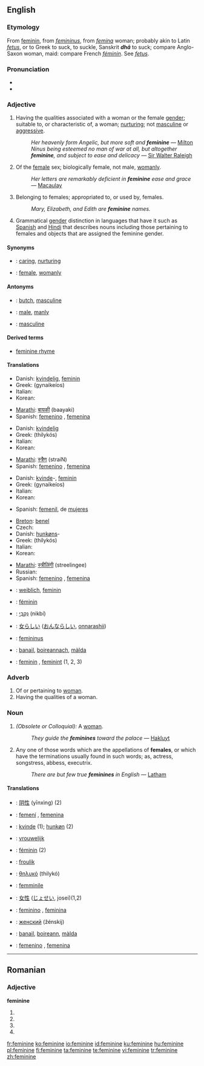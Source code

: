 {{see|féminine}}
{{wikipedia|dab=feminine}}
==English==

===Etymology===
From {{OF.}} [[féminin|feminin]], from {{L.}} ''[[femininus]]'', from ''[[femina]]'' woman; probably akin to Latin ''[[fetus]]'', or to Greek to suck, to suckle, Sanskrit '''''dhā''''' to suck; compare Anglo-Saxon ''{{IPAchar|[[fǣmme]]}}'' woman, maid: compare French ''[[féminin]]''. See ''[[fetus]]''.

===Pronunciation===
* {{IPA|/ˈfɛmɪnɪn/ ''or'' /ˈfɛmənɪn/}}
* {{audio|en-us-feminine.ogg|Audio (US)}}

===Adjective===
{{en-adj}}

# Having the qualities associated with a woman or the female [[gender]]; suitable to, or characteristic of, a woman; [[nurturing]]; not [[masculine]] or [[aggressive]].
#: ''Her heavenly form Angelic, but more soft and '''feminine''''' — [[Milton]]
#: ''Ninus being esteemed no man of war at all, but altogether '''feminine''', and subject to ease and delicacy'' — [[Sir Walter Raleigh]]
# Of the [[female]] sex; biologically female, not male, [[womanly]].
#: ''Her letters are remarkably deficient in '''feminine''' ease and grace'' — [[Macaulay]]
# Belonging to females; appropriated to, or used by, females.
#: ''Mary, Elizabeth, and Edith are '''feminine''' names.''
# {{grammar}} Grammatical [[gender]] distinction in languages that have it such as [[Spanish]] and [[Hindi]] that describes nouns including those pertaining to females and objects that are assigned the feminine gender.

====Synonyms====
* {{italbrac|having qualities of female gender}}: [[caring]], [[nurturing]]
* {{italbrac|of the female sex}}: [[female]], [[womanly]]

====Antonyms====
* {{italbrac|having qualities of female gender}}: [[butch]], [[masculine]]
* {{italbrac|of the female sex}}: [[male]], [[manly]]
* {{italbrac|grammar}}: [[masculine]]

====Derived terms====
* [[feminine rhyme]] {{prosody}}

====Translations====
{{trans-top|having the qualities associated with a woman}}
* Danish: [[kvindelig]], [[feminin]]
* Greek: {{t+|el|γυναικείος|m|sc=Grek}} (gynaikeíos)
* Italian: {{t+|it|femminile}}
* Korean: {{ko-inline|나약한|nayakan}}
{{trans-mid}}
* [[Marathi]]: [[बायकी]] (baayaki)
* Spanish: [[femenino]] {{m}}, [[femenina]] {{f}}
{{trans-bottom}}

{{trans-top|of the female sex}}
* Danish: [[kvindelig]]
* Greek: {{t+|el|θηλυκός|m|sc=Grek}} (thilykós)
* Italian: {{t+|it|femminile}}
* Korean: {{ko-inline|여자다운|yeosadaun}}
{{trans-mid}}
* [[Marathi]]: [[स्त्रैण]] (straiN)
* Spanish: [[femenino]] {{m}}, [[femenina]] {{f}}
{{trans-bottom}}

{{trans-top|belonging to females}}
* Danish: [[kvinde]]-, [[feminin]]
* Greek: {{t+|el|γυναικείος|m|sc=Grek}} (gynaikeíos)
* Italian: {{t+|it|femminile}}
* Korean: {{ko-inline|여성의|yeoseong-ui}}
{{trans-mid}}
* Spanish: [[femenil]], de [[mujeres]]
{{trans-bottom}}

{{trans-top|grammatical gender distinction}}
* [[Breton]]: [[benel]]
* Czech: {{t-|cs|ženský|m}}
* Danish: [[hunkøn]]s-
* Greek: {{t+|el|θηλυκός|m|sc=Grek}} (thilykós)
* Italian: {{t+|it|femminile}}
* Korean: {{ko-inline|여성|yeoseong}}
{{trans-mid}}
* [[Marathi]]: [[स्त्रीलिंगी]] (streelingee)
* Russian: {{t+|ru|женский|tr=žénskij|sc=Cyrl}}
* Spanish: [[femenino]] {{m}}, [[femenina]] {{f}}
{{trans-bottom}}

{{checktrans-top}}
* {{ttbc|German}}: [[weiblich]], [[feminin]]
* {{ttbc|French}}: [[féminin]]
* {{ttbc|Hebrew}}: [[נקבי|נִקְבִּי]] (nikbí) {{m}}
* {{ttbc|Japanese}}: [[女らしい]] ([[おんならしい]], [[onnarashii]])
{{checktrans-mid}}
* {{ttbc|Latin}}: [[femininus]]
* {{ttbc|Scottish Gaelic}}: [[banail]], [[boireannach]], [[màlda]]
* {{ttbc|Swedish}}: [[feminin]] {{c}}, [[feminint]] {{n}} (1, 2, 3)
{{checktrans-bottom}}

===Adverb===
{{en-adv}}

# Of or pertaining to [[woman]].
# Having the qualities of a woman.

===Noun===
{{en-noun}}

# ''(Obsolete or Colloquial):'' A [[woman]].
#: ''They guide the '''feminines''' toward the palace'' — [[Hakluyt]]
# {{Grammar}} Any one of those words which are the appellations of '''females''', or which have the terminations usually found in such words; as, actress, songstress, abbess, executrix.
#: ''There are but few true '''feminines''' in English'' — [[Latham]]

====Translations====
{{trans-top|a woman}}
{{trans-mid}}
{{trans-bottom}}

{{trans-top|(''grammar'')}}
{{trans-mid}}
{{trans-bottom}}

{{checktrans-top}}
* {{ttbc|Chinese}}: [[阴性]] (yīnxìng) (2)
* {{ttbc|Catalan}}: [[femení]] {{m}}, [[femenina]] {{f}}
* {{ttbc|Danish}}: [[kvinde]] {{c}} (1); [[hunkøn]] {{n}} (2)
* {{ttbc|Dutch}}: [[vrouwelijk]]
* {{ttbc|French}}: [[féminin]] {{m}} (2)
* {{ttbc|Frisian}}: [[froulik]]
* {{ttbc|Greek}}: [[θηλυκό]] (thilykó)
* {{ttbc|Italian}}: [[femminile]]
{{checktrans-mid}}
* {{ttbc|Japanese}}: [[女性]] ([[じょせい]], josei)(1,2)
* {{ttbc|Portuguese}}: [[feminino]] {{m}}, [[feminina]] {{f}}
* {{ttbc|Russian}}: [[женский]] (žénskij)
* {{ttbc|Scottish Gaelic}}: [[banail]], [[boireann]], [[màlda]]
* {{ttbc|Spanish}}: [[femenino]] {{m}}, [[femenina]] {{f}}
{{checktrans-bottom}}

----

==Romanian==

===Adjective===
'''feminine'''

# {{ro-form-adj|fp|n|feminin}}
# {{ro-form-adj|fp|a|feminin}}
# {{ro-form-adj|np|n|feminin}}
# {{ro-form-adj|np|a|feminin}}

[[fr:feminine]]
[[ko:feminine]]
[[io:feminine]]
[[id:feminine]]
[[ku:feminine]]
[[hu:feminine]]
[[pl:feminine]]
[[fi:feminine]]
[[ta:feminine]]
[[te:feminine]]
[[vi:feminine]]
[[tr:feminine]]
[[zh:feminine]]